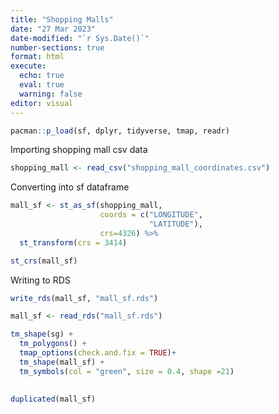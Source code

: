```yaml
---
title: "Shopping Malls"
date: "27 Mar 2023"
date-modified: "`r Sys.Date()`"
number-sections: true
format: html
execute: 
  echo: true
  eval: true
  warning: false
editor: visual
---
```


```r
pacman::p_load(sf, dplyr, tidyverse, tmap, readr)
```

Importing shopping mall csv data

```r
shopping_mall <- read_csv("shopping_mall_coordinates.csv")
```

Converting into sf dataframe

```r
mall_sf <- st_as_sf(shopping_mall,
                    coords = c("LONGITUDE", 
                               "LATITUDE"),
                    crs=4326) %>%
  st_transform(crs = 3414)

st_crs(mall_sf)
```

Writing to RDS

```r
write_rds(mall_sf, "mall_sf.rds")
```

```r
mall_sf <- read_rds("mall_sf.rds")
```



```r

tm_shape(sg) +
  tm_polygons() +
  tmap_options(check.and.fix = TRUE)+
  tm_shape(mall_sf) +
  tm_symbols(col = "green", size = 0.4, shape =21)
  
```

```r
duplicated(mall_sf)
```



